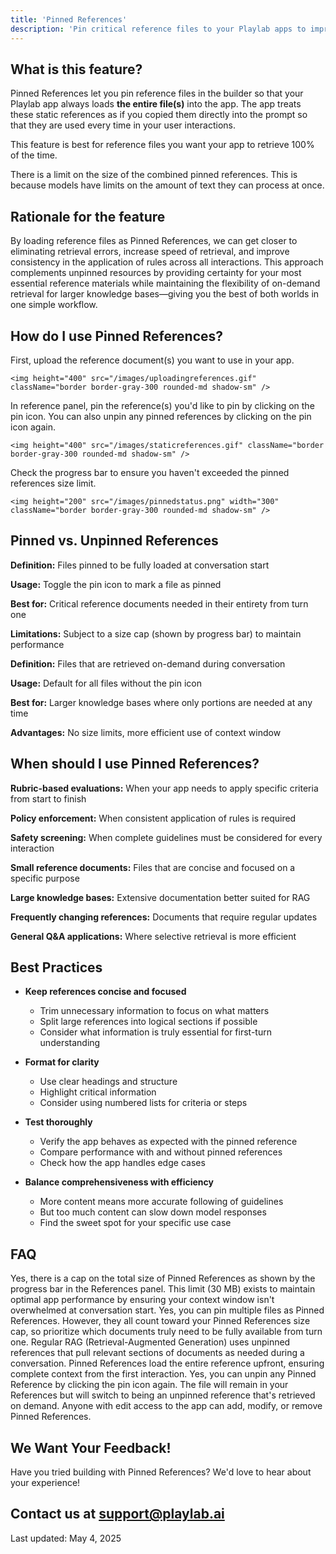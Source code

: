 ```yaml
---
title: 'Pinned References'
description: 'Pin critical reference files to your Playlab apps to improve app behavior and accuracy'
---
```


## <Icon icon="bell-on" size="24" className="inline-block align-text-bottom" /> What is this feature?

Pinned References let you pin reference files in the builder so that your Playlab app always loads **the entire file(s)** into the app. The app treats these static references as if you copied them directly into the prompt so that they are used every time in your user interactions.

This feature is best for reference files you want your app to retrieve 100% of the time.

<Warning>
  There is a limit on the size of the combined pinned references. This is because models have limits on the amount of text they can process at once.
</Warning>

## <Icon icon="lightbulb" size="24" className="inline-block align-text-bottom" /> Rationale for the feature

By loading reference files as Pinned References, we can get closer to eliminating retrieval errors, increase speed of retrieval, and improve consistency in the application of rules across all interactions. This approach complements unpinned resources by providing certainty for your most essential reference materials while maintaining the flexibility of on-demand retrieval for larger knowledge bases—giving you the best of both worlds in one simple workflow.

## <Icon icon="thought-bubble" size="24" className="inline-block align-text-bottom" /> How do I use Pinned References?

<Steps>
  <Step title="Upload your reference file">
    First, upload the reference document(s) you want to use in your app.
    
    <img height="400" src="/images/uploadingreferences.gif" className="border border-gray-300 rounded-md shadow-sm" />
  </Step>
  <Step title="Mark as Pinned Reference">
    In reference panel, pin the reference(s) you'd like to pin by clicking on the pin icon. You can also unpin any pinned references by clicking on the pin icon again.
    
    <img height="400" src="/images/staticreferences.gif" className="border border-gray-300 rounded-md shadow-sm" />
  </Step>
  <Step title="Monitor the size limit">
    Check the progress bar to ensure you haven't exceeded the pinned references size limit.
    
    <img height="200" src="/images/pinnedstatus.png" width="300" className="border border-gray-300 rounded-md shadow-sm" />
  </Step>
</Steps>

## <Icon icon="clipboard-question" size="24" className="inline-block align-text-bottom" /> Pinned vs. Unpinned References

<CardGroup cols={2}>
  <Card title="Pinned References" icon="thumbtack">
    <p><strong>Definition:</strong> Files pinned to be fully loaded at conversation start</p>
    <p><strong>Usage:</strong> Toggle the pin icon to mark a file as pinned</p>
    <p><strong>Best for:</strong> Critical reference documents needed in their entirety from turn one</p>
    <p><strong>Limitations:</strong> Subject to a size cap (shown by progress bar) to maintain performance</p>
  </Card>

  <Card title="Unpinned References" icon="magnifying-glass">
    <p><strong>Definition:</strong> Files that are retrieved on-demand during conversation</p>
    <p><strong>Usage:</strong> Default for all files without the pin icon</p>
    <p><strong>Best for:</strong> Larger knowledge bases where only portions are needed at any time</p>
    <p><strong>Advantages:</strong> No size limits, more efficient use of context window</p>
  </Card>
</CardGroup>

## <Icon icon="list-check" size="24" className="inline-block align-text-bottom" /> When should I use Pinned References?

<CardGroup cols={2}>
  <Card title="Ideal Use Cases" icon="check" color="#d1fae5">
    <p><strong>Rubric-based evaluations:</strong> When your app needs to apply specific criteria from start to finish</p>
    <p><strong>Policy enforcement:</strong> When consistent application of rules is required</p>
    <p><strong>Safety screening:</strong> When complete guidelines must be considered for every interaction</p>
    <p><strong>Small reference documents:</strong> Files that are concise and focused on a specific purpose</p>
  </Card>

  <Card title="Less Ideal Use Cases" icon="x" color="#fee2e2">
    <p><strong>Large knowledge bases:</strong> Extensive documentation better suited for RAG</p>
    <p><strong>Frequently changing references:</strong> Documents that require regular updates</p>
    <p><strong>General Q&A applications:</strong> Where selective retrieval is more efficient</p>
  </Card>
</CardGroup>

## <Icon icon="key" size="24" className="inline-block align-text-bottom" /> Best Practices

* **Keep references concise and focused**
  * Trim unnecessary information to focus on what matters
  * Split large references into logical sections if possible
  * Consider what information is truly essential for first-turn understanding

* **Format for clarity**
  * Use clear headings and structure
  * Highlight critical information
  * Consider using numbered lists for criteria or steps

* **Test thoroughly**
  * Verify the app behaves as expected with the pinned reference
  * Compare performance with and without pinned references
  * Check how the app handles edge cases

* **Balance comprehensiveness with efficiency**
  * More content means more accurate following of guidelines
  * But too much content can slow down model responses
  * Find the sweet spot for your specific use case

## <Icon icon="circle-question" size="24" className="inline-block align-text-bottom" /> FAQ

<Accordion title="Is there a size limit for Pinned References?">
  Yes, there is a cap on the total size of Pinned References as shown by the progress bar in the References panel. This limit (30 MB) exists to maintain optimal app performance by ensuring your context window isn't overwhelmed at conversation start.
</Accordion>

<Accordion title="Can I have multiple Pinned References in one app?">
  Yes, you can pin multiple files as Pinned References. However, they all count toward your Pinned References size cap, so prioritize which documents truly need to be fully available from turn one.
</Accordion>

<Accordion title="How is this different from regular RAG?">
  Regular RAG (Retrieval-Augmented Generation) uses unpinned references that pull relevant sections of documents as needed during a conversation. Pinned References load the entire reference upfront, ensuring complete context from the first interaction.
</Accordion>

<Accordion title="Can I unpin a Pinned Reference?">
  Yes, you can unpin any Pinned Reference by clicking the pin icon again. The file will remain in your References but will switch to being an unpinned reference that's retrieved on demand.
</Accordion>

<Accordion title="Who can add Pinned References to an app?">
  Anyone with edit access to the app can add, modify, or remove Pinned References.
</Accordion>

## <Icon icon="bullhorn" size="24" className="inline-block align-text-bottom" /> We Want Your Feedback!

  Have you tried building with Pinned References? We'd love to hear about your experience!

  Contact us at [support@playlab.ai](mailto:support@playlab.ai)
---
Last updated: May 4, 2025